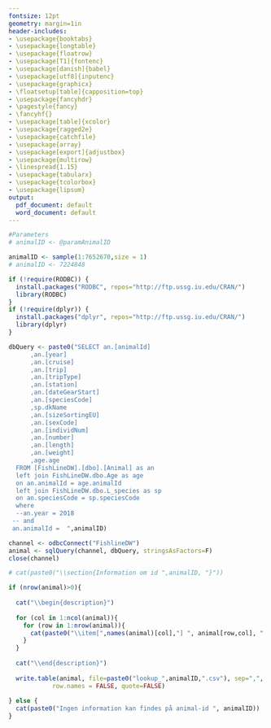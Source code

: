 ```yaml
---
fontsize: 12pt
geometry: margin=1in
header-includes:
- \usepackage{booktabs}
- \usepackage{longtable}
- \usepackage{floatrow}
- \usepackage[T1]{fontenc}
- \usepackage[danish]{babel}
- \usepackage[utf8]{inputenc}
- \usepackage{graphicx}
- \floatsetup[table]{capposition=top}
- \usepackage{fancyhdr}
- \pagestyle{fancy}
- \fancyhf{}
- \usepackage[table]{xcolor}
- \usepackage{ragged2e}
- \usepackage{catchfile}
- \usepackage{array}
- \usepackage[export]{adjustbox}
- \usepackage{multirow}
- \linespread{1.15}
- \usepackage{tabularx}
- \usepackage{tcolorbox}
- \usepackage{lipsum}
output:
  pdf_document: default
  word_document: default
---
```




\renewcommand{\familydefault}{\sfdefault}
\sffamily

```r

#Parameters
# animalID <- @paramAnimalID

animalID <- sample(1:7652670,size = 1)
# animalID <- 7224848

```


```r
if (!require(RODBC)) {
  install.packages("RODBC", repos="http://ftp.ussg.iu.edu/CRAN/")
  library(RODBC)
}
if (!require(dplyr)) {
  install.packages("dplyr", repos="http://ftp.ussg.iu.edu/CRAN/")
  library(dplyr)
}


```


```r
dbQuery <- paste0("SELECT an.[animalId]
      ,an.[year]
      ,an.[cruise]
      ,an.[trip]
      ,an.[tripType]
      ,an.[station]
      ,an.[dateGearStart]
      ,an.[speciesCode]
	  ,sp.dkName
      ,an.[sizeSortingEU]
      ,an.[sexCode]
      ,an.[individNum]
      ,an.[number]
      ,an.[length]
      ,an.[weight]
	  ,age.age
  FROM [FishLineDW].[dbo].[Animal] as an
  left join FishLineDW.dbo.Age as age
  on an.animalId = age.animalId
  left join FishLineDW.dbo.L_species as sp
  on an.speciesCode = sp.speciesCode
  where 
  --an.year = 2018 
 -- and
 an.animalId =	",animalID)

channel <- odbcConnect("FishlineDW")
animal <- sqlQuery(channel, dbQuery, stringsAsFactors=F)
close(channel)

```

\section{Information om id `r paste0(animalID)`}

```r
# cat(paste0("\\section{Information om id ",animalID, "}"))

if (nrow(animal)>0){
  
  cat("\\begin{description}")
  
  for (col in 1:ncol(animal)){
    for (row in 1:nrow(animal)){
      cat(paste0("\\item[",names(animal)[col],"] ", animal[row,col], " "))
    }
  }
  
  cat("\\end{description}")
  
  write.table(animal, file=paste0("lookup_",animalID,".csv"), sep=",",
            row.names = FALSE, quote=FALSE)
  
} else {
  cat(paste0("Ingen information kan findes på animal-id ", animalID))
}

```


